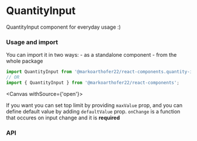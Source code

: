 
# QuantityInput

QuantityInput component for everyday usage :)

### Usage and import

You can import it in two ways: - as a standalone component - from the whole package

```jsx
import QuantityInput from '@markoarthofer22/react-components.quantity-input';
// OR
import { QuantityInput } from '@markoarthofer22/react-components';
```

<Canvas withSource={'open'}>
    <Story id='designs-atoms-quantity-input--default' />
</Canvas>

If you want you can set top limit by providing `maxValue` prop, and you can define default value by adding `defaultValue` prop. `onChange` is a function that occures on input change and it is **required**

<div style={{ marginBottom: '50px' }} />

### API

<ArgsTable of={QuantityInput} />
